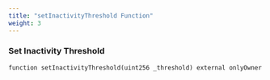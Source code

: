 ```yaml
---
title: "setInactivityThreshold Function"
weight: 3
---
```


### Set Inactivity Threshold

```solidity
function setInactivityThreshold(uint256 _threshold) external onlyOwner
```

